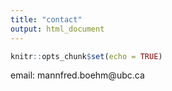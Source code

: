 ```yaml
---
title: "contact"
output: html_document
---
```


```r
knitr::opts_chunk$set(echo = TRUE)
```

email: mannfred.boehm@ubc.ca
